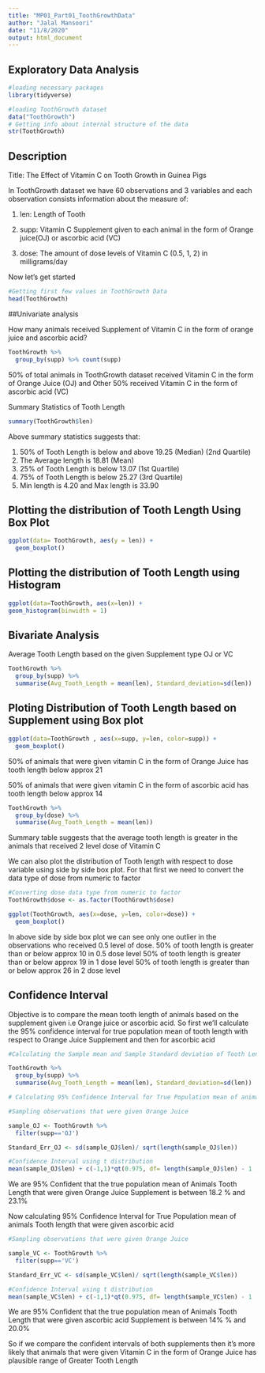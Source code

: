 ```yaml
---
title: "MP01_Part01_ToothGrowthData"
author: "Jalal Mansoori"
date: "11/8/2020"
output: html_document
---
```


## Exploratory Data Analysis

```r
#loading necessary packages
library(tidyverse)
```


```r
#loading ToothGrowth dataset
data("ToothGrowth")
# Getting info about internal structure of the data
str(ToothGrowth)
```
## Description

Title: The Effect of Vitamin C on Tooth Growth in Guinea Pigs

In ToothGrowth dataset we have 60 observations and 3 variables and each observation consists information about the measure of:

1) len: Length of Tooth 

2) supp: Vitamin C Supplement given to each animal in the form of Orange juice(OJ) or ascorbic acid (VC) 

3) dose: The amount of dose levels of Vitamin C (0.5, 1, 2) in milligrams/day   

Now let's get started

```r
#Getting first few values in ToothGrowth Data
head(ToothGrowth)
```


##Univariate analysis

How many animals received Supplement of Vitamin C in the form of orange juice and ascorbic acid?

```r
ToothGrowth %>% 
  group_by(supp) %>% count(supp)
```
50% of total animals in ToothGrowth dataset received Vitamin C in the form of Orange Juice (OJ) and Other 50% received Vitamin C in the form of ascorbic acid (VC)


Summary Statistics of Tooth Length
```r
summary(ToothGrowth$len)
```
Above summary statistics suggests that:

1) 50% of Tooth Length is below and above 19.25 (Median) (2nd Quartile)
2) The Average length is 18.81 (Mean)
3) 25% of Tooth Length is below 13.07 (1st Quartile)
4) 75% of Tooth Length is below 25.27 (3rd Quartile)
5) Min length is 4.20 and Max length is 33.90

## Plotting the distribution of Tooth Length Using Box Plot
```r
ggplot(data= ToothGrowth, aes(y = len)) +
  geom_boxplot()

```

## Plotting the distribution of Tooth Length using Histogram
```r
ggplot(data=ToothGrowth, aes(x=len)) + 
geom_histogram(binwidth = 1)

```


## Bivariate Analysis

Average Tooth Length based on the given Supplement type OJ or VC

```r
ToothGrowth %>% 
  group_by(supp) %>%
  summarise(Avg_Tooth_Length = mean(len), Standard_deviation=sd(len))
```
## Ploting Distribution of Tooth Length based on Supplement using Box plot
```r
ggplot(data=ToothGrowth , aes(x=supp, y=len, color=supp)) + 
  geom_boxplot()
```
50% of animals that were given vitamin C in the form of Orange Juice has tooth length below approx 21

50% of animals that were given vitamin C in the form of ascorbic acid has tooth length below approx 14

```r
ToothGrowth %>% 
  group_by(dose) %>%
  summarise(Avg_Tooth_Length = mean(len))
```
Summary table suggests that the average tooth length is greater in the animals that received 2 level dose of Vitamin C


We can also plot the distribution of Tooth length with respect to dose variable using side by side box plot. For that first we need to convert the data type of dose from numeric to factor

```r
#Converting dose data type from numeric to factor
ToothGrowth$dose <- as.factor(ToothGrowth$dose) 
```


```r
ggplot(ToothGrowth, aes(x=dose, y=len, color=dose)) +
  geom_boxplot()
```
In above side by side box plot we can see only one outlier in the observations who received 0.5 level of dose.
50% of tooth length is greater than or below approx 10 in 0.5 dose level
50% of tooth length is greater than or below approx 19 in 1 dose level
50% of tooth length is greater than or below approx 26 in 2 dose level


## Confidence Interval

Objective is to compare the mean tooth length of animals based on the supplement given i.e Orange juice or ascorbic acid. So first we'll calculate the 95% confidence interval for true population mean of tooth length with respect to Orange Juice Supplement and then for ascorbic acid 

```r

#Calculating the Sample mean and Sample Standard deviation of Tooth Length With respect to given Supplement type

ToothGrowth %>% 
  group_by(supp) %>%
  summarise(Avg_Tooth_Length = mean(len), Standard_deviation=sd(len))
```
```r
# Calculating 95% Confidence Interval for True Population mean of animals Tooth length that were given orange juice

#Sampling observations that were given Orange Juice

sample_OJ <- ToothGrowth %>%
  filter(supp=='OJ')

Standard_Err_OJ <- sd(sample_OJ$len)/ sqrt(length(sample_OJ$len))

#Confidence Interval using t distribution
mean(sample_OJ$len) + c(-1,1)*qt(0.975, df= length(sample_OJ$len) - 1 ) * Standard_Err_OJ  
```
We are 95% Confident that the true population mean of Animals Tooth Length that were given Orange Juice Supplement is between 18.2 % and 23.1%

Now calculating 95% Confidence Interval for True Population mean of animals Tooth length that were given ascorbic acid

```r
#Sampling observations that were given Orange Juice

sample_VC <- ToothGrowth %>%
  filter(supp=='VC')

Standard_Err_VC <- sd(sample_VC$len)/ sqrt(length(sample_VC$len))

#Confidence Interval using t distribution
mean(sample_VC$len) + c(-1,1)*qt(0.975, df= length(sample_VC$len) - 1 ) * Standard_Err_VC  
```
We are 95% Confident that the true population mean of Animals Tooth Length that were given ascorbic acid Supplement is between 14% % and 20.0%

So if we compare the confident intervals of both supplements then it's more likely that animals that were given 
Vitamin C in the form of Orange Juice has plausible range of Greater Tooth Length

